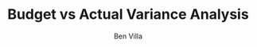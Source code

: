 ---
title: "Budget vs Actual Variance Analysis"
publishedAt: "2022-06-20"
author: "Ben Villa"
image: "https://res.cloudinary.com/duud9d8dv/image/upload/v1686589085/web-app-clones/truewind.ai/budget-vs-actual-variance_nility.jpg"
---